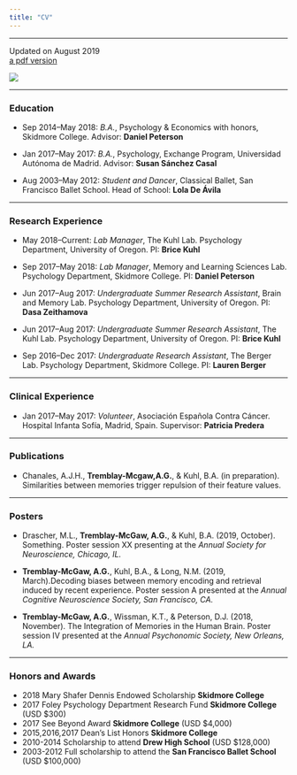```yaml
---
title: "CV"
---
```


***

Updated on August 2019 \
[a pdf version](pdfs/ATM_CV.pdf)

![](pdfs/ATM_CV.JPEG)

***

### Education

 - Sep 2014–May 2018: _B.A._, Psychology & Economics with honors, Skidmore College. Advisor: __Daniel Peterson__ 
 
 - Jan 2017–May 2017: _B.A._, Psychology, Exchange Program, Universidad Autónoma de Madrid. Advisor: __Susan Sánchez Casal__ 
 
 - Aug 2003–May 2012: _Student and Dancer_, Classical Ballet, San Francisco Ballet School. Head of School: __Lola De Ávila__ 

***

### Research Experience

 - May 2018–Current: _Lab Manager_, The Kuhl Lab. Psychology Department, University of Oregon. PI: __Brice Kuhl__

 - Sep 2017–May 2018: _Lab Manager_, Memory and Learning Sciences Lab. Psychology Department, Skidmore College. PI: __Daniel Peterson__

 - Jun 2017–Aug 2017: _Undergraduate Summer Research Assistant_, Brain and Memory Lab. Psychology Department, University of Oregon. PI: __Dasa Zeithamova__
 
 - Jun 2017–Aug 2017: _Undergraduate Summer Research Assistant_, The Kuhl Lab. Psychology Department, University of Oregon. PI: __Brice Kuhl__
 
 - Sep 2016–Dec 2017: _Undergraduate Research Assistant_, The Berger Lab. Psychology Department, Skidmore College. PI: __Lauren Berger__
 
***
 
### Clinical Experience

 - Jan 2017–May 2017: _Volunteer_, Asociación Española Contra Cáncer. Hospital Infanta Sofía, Madrid, Spain. Supervisor: __Patricia Predera__
 
***

### Publications

 - Chanales, A.J.H., __Tremblay-Mcgaw,A.G.__, & Kuhl, B.A. (in preparation). Similarities between memories trigger repulsion of their feature values.

***

### Posters

 - Drascher, M.L., __Tremblay-McGaw, A.G.__, & Kuhl, B.A. (2019, October). Something. Poster session
XX presenting at the _Annual Society for Neuroscience, Chicago, IL._

 - __Tremblay-McGaw, A.G.__, Kuhl, B.A., & Long, N.M. (2019, March).Decoding biases between memory
encoding and retrieval induced by recent experience. Poster session A presented at the _Annual Cognitive
Neuroscience Society, San Francisco, CA._

 - __Tremblay-McGaw, A.G.__, Wissman, K.T., & Peterson, D.J. (2018, November). The Integration of
Memories in the Human Brain. Poster session IV presented at the _Annual Psychonomic Society,
New Orleans, LA._

***

### Honors and Awards

 - 2018             Mary Shafer Dennis Endowed Scholarship __Skidmore College__
 - 2017             Foley Psychology Department Research Fund __Skidmore College__ (USD $300)
 - 2017             See Beyond Award __Skidmore College__ (USD $4,000)
 - 2015,2016,2017   Dean’s List Honors __Skidmore College__
 - 2010-2014        Scholarship to attend __Drew High School__ (USD $128,000)
 - 2003-2012        Full scholarship to attend the __San Francisco Ballet School__ (USD $100,000)
